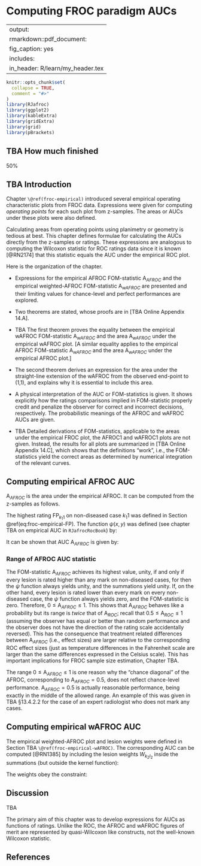 # Computing FROC paradigm AUCs {#computing-aucs}

---
output:
  rmarkdown::pdf_document:
    fig_caption: yes        
    includes:  
      in_header: R/learn/my_header.tex
---

```r
knitr::opts_chunk$set(
  collapse = TRUE,
  comment = "#>"
)
library(RJafroc)
library(ggplot2)
library(kableExtra)
library(gridExtra)
library(grid)
library(pBrackets)
```



## TBA How much finished {#computing-aucs-how-much-finished}
50%



## TBA Introduction {#computing-aucs-intro}

Chapter `\@ref(froc-empirical)` introduced several empirical operating characteristic plots from FROC data. Expressions were given for computing *operating points* for each such plot from z-samples. The areas or AUCs under these plots were also defined. 

Calculating areas from operating points using planimetry or geometry is tedious at best. This chapter defines formulae for calculating the AUCs directly from the z-samples or ratings. These expressions are analogous to computing the Wilcoxon statistic for ROC ratings data since it is known [@RN2174] that this statistic equals the AUC under the empirical ROC plot.

Here is the organization of the chapter.

-   Expressions for the empirical AFROC FOM-statistic $\text{A}_{AFROC}$ and the empirical weighted-AFROC FOM-statistic $\text{A}_{wAFROC}$ are presented and their limiting values for chance-level and perfect performances are explored.

-   Two theorems are stated, whose proofs are in [TBA Online Appendix 14.A].

-   TBA The first theorem proves the equality between the empirical wAFROC FOM-statistic $\text{A}_{wAFROC}$ and the area $\text{A}_{wAFROC}$ under the empirical wAFROC plot. [A similar equality applies to the empirical AFROC FOM-statistic $\text{A}_{wAFROC}$ and the area $\text{A}_{wAFROC}$ under the empirical AFROC plot.]

-   The second theorem derives an expression for the area under the straight-line extension of the wAFROC from the observed end-point to (1,1), and explains why it is essential to include this area.

-   A physical interpretation of the AUC or FOM-statistics is given. It shows explicitly how the ratings comparisons implied in FOM-statistic properly credit and penalize the observer for correct and incorrect decisions, respectively. The probabilistic meanings of the AFROC and wAFROC AUCs are given.

-   TBA Detailed derivations of FOM-statistics, applicable to the areas under the empirical FROC plot, the AFROC1 and wAFROC1 plots are not given. Instead, the results for all plots are summarized in [TBA Online Appendix 14.C], which shows that the definitions "work", i.e., the FOM-statistics yield the correct areas as determined by numerical integration of the relevant curves.

## Computing empirical AFROC AUC {#computing-aucs-afroc}

$\text{A}_{AFROC}$ is the area under the empirical AFROC. It can be computed from the z-samples as follows.


The highest rating $\text{FP}_{k_1 1}$ on non-diseased case $k_1 1$ was defined in Section \@ref(eq:froc-empirical-FP). The function $\psi\left ( x,  y \right )$ was defined (see chapter TBA on empirical AUC in `RJafrocRocBook`) by:


\begin{equation}
\left.
\begin{aligned}
\psi(x,y)&=1  \qquad & x<y \\
\psi(x,y)&=0.5  & x=y \\
\psi(x,y)&=0  & x>y
\end{aligned}
\right \}
(\#eq:empirical-auc-psi)
\end{equation}


It can be shown that AUC $\text{A}_{AFROC}$ is given by:


\begin{equation}
\begin{aligned} 
\text{A}_{AFROC} =& \frac{1}{K_1 L_T}\sum_{k_1=1}^{K_1}\sum_{k_2=1}^{K_2}\sum_{l_2=1}^{L_{k_2}}\psi\left ( \text{FP}_{k_1 1}, z_{k_2 2 l_2 2} \right )\\
\end {aligned}
(\#eq:computing-aucs-theta-afroc)
\end{equation}




### Range of AFROC AUC statistic

The FOM-statistic $\text{A}_{AFROC}$ achieves its highest value, unity, if and only if every lesion is rated higher than any mark on non-diseased cases, for then the $\psi$ function always yields unity, and the summations yield unity. If, on the other hand, every lesion is rated lower than every mark on every non-diseased case, the $\psi$ function always yields zero, and the FOM-statistic is zero. Therefore, $0 \leq \text{A}_{AFROC} \leq 1$.
This shows that $\text{A}_{AFROC}$ behaves like a probability but its range is *twice* that of $\text{A}_{ROC}$; recall that $0.5 \leq \text{A}_{ROC} \leq 1$ (assuming the observer has equal or better than random performance and the observer does not have the direction of the rating scale accidentally reversed). This has the consequence that treatment related differences between $\text{A}_{AFROC}$ (i.e., effect sizes) are larger relative to the corresponding ROC effect sizes (just as temperature differences in the Fahrenheit scale are larger than the same differences expressed in the Celsius scale). This has important implications for FROC sample size estimation, Chapter TBA.


The range $0 \leq \text{A}_{AFROC} \leq 1$ is one reason why the "chance diagonal" of the AFROC, corresponding to $\text{A}_{AFROC} = 0.5$, does not reflect chance-level performance. $\text{A}_{AFROC} = 0.5$ is actually reasonable performance, being exactly in the middle of the allowed range. An example of this was given in TBA §13.4.2.2 for the case of an expert radiologist who does not mark any cases.

## Computing empirical wAFROC AUC {#computing-aucs-wafroc}

The empirical weighted-AFROC plot and lesion weights were defined in Section TBA `\@ref(froc-empirical-wAFROC)`. The corresponding AUC can be computed [@RN1385] by including the lesion weights $W_{k_2 l_2}$ inside the summations (but outside the kernel function):

\begin{equation}
\begin{aligned} 
\text{A}_{\text{wAFROC}} =& \frac{1}{K_1 K_2}\sum_{k_1=1}^{K_1}\sum_{k_2=1}^{K_2}\sum_{l_2=1}^{L_{k_2}}W_{k_2 l_2}\psi\left ( \text{FP}_{k_1 1}, z_{k_2 2 l_2 2} \right )\\
\end {aligned}
(\#eq:computing-aucs-theta-wafroc)
\end{equation}


The weights obey the constraint:


\begin{equation} 
\sum_{l_2=1}^{L_{k_2}}W_{k_2 l_2} = 1
(\#eq:computing-aucs-theta-constraint-weights)
\end{equation}




## Discussion {#computing-aucs-Discussion}

TBA

The primary aim of this chapter was to develop expressions for AUCs as functions of ratings. Unlike the ROC, the AFROC and wAFROC figures of merit are represented by quasi-Wilcoxon like constructs, not the well-known Wilcoxon statistic.


## References {#computing-aucs-references}
